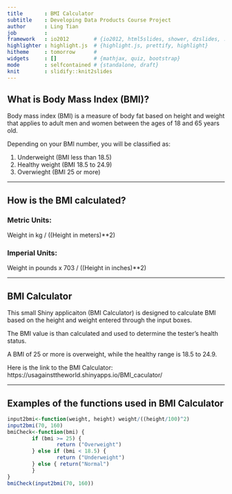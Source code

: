 ```yaml
---
title       : BMI Calculator
subtitle    : Developing Data Products Course Project
author      : Ling Tian
job         : 
framework   : io2012        # {io2012, html5slides, shower, dzslides, ...}
highlighter : highlight.js  # {highlight.js, prettify, highlight}
hitheme     : tomorrow      # 
widgets     : []            # {mathjax, quiz, bootstrap}
mode        : selfcontained # {standalone, draft}
knit        : slidify::knit2slides
---
```


## What is Body Mass Index (BMI)?

Body mass index (BMI) is a measure of body fat based on height and weight that applies to adult men and women between the ages of 18 and 65 years old.

Depending on your BMI number, you will be classified as:

1. Underweight (BMI less than 18.5)
2. Healthy weight (BMI 18.5 to 24.9)
3. Overwieght (BMI 25 or more)

--- 

## How is the BMI calculated?

### Metric Units:
Weight in kg / ((Height in meters)**2)      

### Imperial Units:
Weight in pounds x 703 / ((Height in inches)**2)

---

## BMI Calculator

This small Shiny applicaiton (BMI Calculator) is designed to calculate BMI based on the height and weight entered through the input boxes. 

The BMI value is than calculated and used to determine the tester's health status.

A BMI of 25 or more is overweight, while the healthy range is 18.5 to 24.9.

Here is the link to the BMI Calculator: 
https://usagainsttheworld.shinyapps.io/BMI_caculator/

--- 

## Examples of the functions used in BMI Calculator
```r
input2bmi<-function(weight, height) weight/((height/100)^2)
input2bmi(70, 160)
bmiCheck<-function(bmi) {
        if (bmi >= 25) {
                return ("Overweight")
        } else if (bmi < 18.5) {
                return ("Underweight")
        } else { return("Normal")
        }
}
bmiCheck(input2bmi(70, 160))
```








